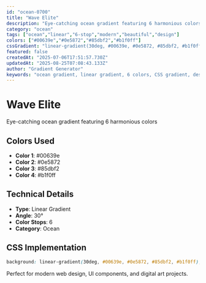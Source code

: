 ```yaml
---
id: "ocean-0700"
title: "Wave Elite"
description: "Eye-catching ocean gradient featuring 6 harmonious colors"
category: "ocean"
tags: ["ocean","linear","6-stop","modern","beautiful","design"]
colors: ["#00639e","#0e5872","#85dbf2","#b1f0ff"]
cssGradient: "linear-gradient(30deg, #00639e, #0e5872, #85dbf2, #b1f0ff)"
featured: false
createdAt: "2025-07-06T17:51:57.730Z"
updatedAt: "2025-08-25T07:08:43.133Z"
author: "Gradient Generator"
keywords: "ocean gradient, linear gradient, 6 colors, CSS gradient, design, #00639e, #0e5872, #85dbf2, #b1f0ff"
---
```


# Wave Elite

Eye-catching ocean gradient featuring 6 harmonious colors

## Colors Used
- **Color 1**: #00639e
- **Color 2**: #0e5872
- **Color 3**: #85dbf2
- **Color 4**: #b1f0ff

## Technical Details
- **Type**: Linear Gradient
- **Angle**: 30°
- **Color Stops**: 6
- **Category**: Ocean

## CSS Implementation
```css
background: linear-gradient(30deg, #00639e, #0e5872, #85dbf2, #b1f0ff);
```

Perfect for modern web design, UI components, and digital art projects.
